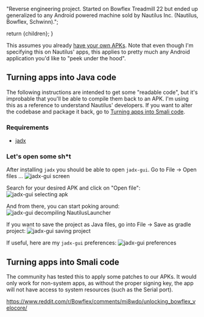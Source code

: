 
  "Reverse engineering project. Started on Bowflex Treadmill 22 but ended up generalized to any Android powered machine sold by Nautilus Inc. (Nautilus, Bowflex, Schwinn).";

  return <BaseProject title={title} description={description} imgSrc={imgSrc} imgAlt={imgAlt} pubDate={pubDate} link={link}>{children}</BaseProject>;
}

This assumes you already [have your own APKs](/projects/fl3xbl0w/backup). Note that even though I'm specifying this on Nautilus' apps, this applies to pretty much any Android application you'd like to "peek under the hood".


## Turning apps into Java code

The following instructions are intended to get some "readable code", but it's improbable that you'll be able to compile them back to an APK. I'm using this as a reference to understand Nautilus' developers. If you want to alter the codebase and package it back, go to [Turning apps into Smali code](#turning-apps-into-smali-code).

### Requirements
- [jadx](https://github.com/skylot/jadx)


### Let's open some sh*t

After installing `jadx` you should be able to open `jadx-gui`. Go to File -> Open files ...
<Image src={JadxGUIScreen} alt="jadx-gui screen" format="webp" />

Search for your desired APK and click on "Open file":
<Image src={JadxGUISelect} alt="jadx-gui selecting apk" format="webp" />

And from there, you can start poking around:
<Image src={JadxGUIOpened} alt="jadx-gui decompiling NautilusLauncher" format="webp" />

If you want to save the project as Java files, go into File -> Save as gradle project:
<Image src={JadxGUISave} alt="jadx-gui saving project" format="webp" />

If useful, here are my `jadx-gui` preferences:
<Image src={JadxGUIPrefs} alt="jadx-gui preferences" format="webp" />


## Turning apps into Smali code

The community has tested this to apply some patches to our APKs. It would only work for non-system apps, as without the proper signing key, the app will not have access to system resources (such as the Serial port).

https://www.reddit.com/r/Bowflex/comments/mi8wdo/unlocking_bowflex_velocore/
